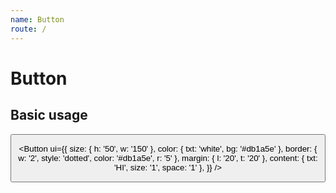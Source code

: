 ```yaml
---
name: Button
route: /
---
```



# Button


## Basic usage

<Playground>
<Button
  ui={{
    size: { h: '50', w: '150' },
    color: { txt: 'aqua', bg: 'midnightBlue' },
    border: { w: '2', style: 'solid', color: 'aqua', r: '0' },
    margin: { l: '20', t: '20' },
    content: { txt: 'HI', size: '1', space: '1' },
  }}
/>

<Button
  ui={{
    size: { h: '50', w: '150' },
    color: { txt: 'white', bg: '#db1a5e' },
    border: { w: '2', style: 'dotted', color: '#db1a5e', r: '5' },
    margin: { l: '20', t: '20' },
    content: { txt: 'HI', size: '1', space: '1' },
  }}
/>
</Playground>
